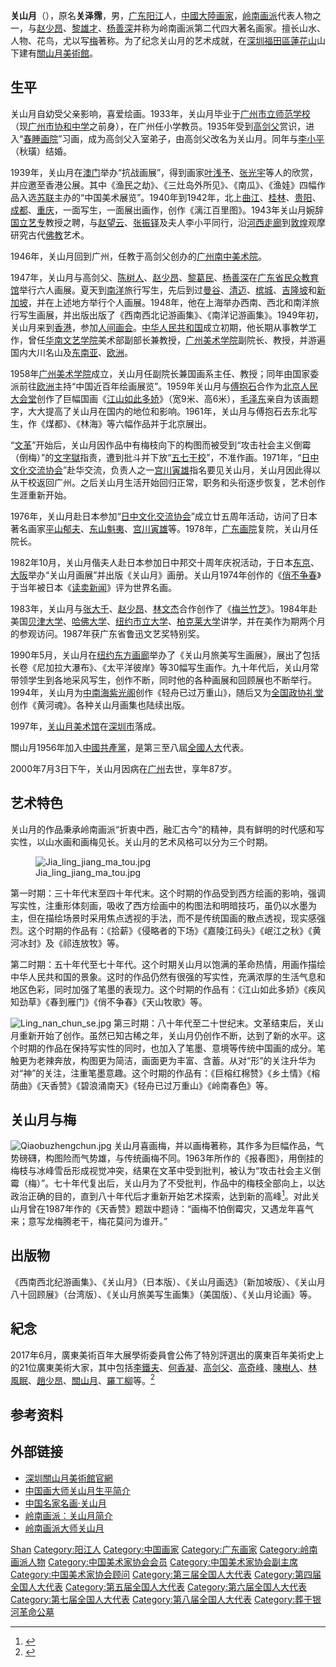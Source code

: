 {{Otheruses|关山月|subject=中國大陸画家关山月}}
{{Infobox Person
| subject_name   = 关山月 
| image_name     = Guan Shan Yue.JPG
| image_size     = 200px
| image_caption  = 关山月
| date_of_birth  = 1912年10月25日
| place_of_birth = {{ROC1|广东省}}[[阳江縣|阳江縣]]
| date_of_death  = {{death date and age|2000|7|3|1912|9|16}}
| place_of_death = {{PRC}}[[廣東省|廣東省]][[广州市|广州市]]
| nationality    = {{PRC}}
| party          = {{CCP}}
| occupation     = [[岭南画派|岭南画派]]第二代画家
}}

'''关山月'''（{{bd|1912年|10月25日|2000年|7月3日|}}），原名'''关泽霈'''，男，[[广东|广东]][[阳江|阳江]]人，[[中國大陸|中國大陸]][[画家|画家]]，[[岭南画派|岭南画派]]代表人物之一，与[[赵少昂|赵少昂]]、[[黎雄才|黎雄才]]、[[杨善深|杨善深]]并称为岭南画派第二代四大著名画家。擅长山水、人物、花鸟，尤以写[[梅|梅]]著称。为了纪念关山月的艺术成就，在[[深圳|深圳]][[福田區|福田區]][[蓮花山_(深圳)|蓮花山]]山下建有[[關山月美術館|關山月美術館]]。

== 生平 ==
关山月自幼受父亲影响，喜爱绘画。1933年，关山月毕业于[[广州市立师范学校|广州市立师范学校]]（现[[广州市协和中学|广州市协和中学]]之前身），在广州任小学教员。1935年受到[[高剑父|高剑父]]赏识，进入“[[春睡画院|春睡画院]]”习画，成为高剑父入室弟子，由高剑父改名为关山月。同年与[[李秋璜|李小平]]（秋璜）结婚。

1939年，关山月在[[澳门|澳门]]举办“抗战画展”，得到画家[[叶浅予|叶浅予]]、[[张光宇|张光宇]]等人的欣赏，并应邀至香港公展。其中《渔民之劫》、《三灶岛外所见》、《南瓜》、《渔娃》四幅作品入选[[苏联|苏联]]主办的“中国美术展览”。1940年到1942年，北上[[曲江县|曲江]]、[[桂林|桂林]]、[[贵阳|贵阳]]、[[成都|成都]]、[[重庆|重庆]]，一面写生，一面展出画作，创作《漓江百里图》。1943年关山月婉辞[[国立艺专|国立艺专]]教授之聘，与[[赵望云|赵望云]]、[[张振铎|张振铎]]及夫人李小平同行，沿[[河西走廊|河西走廊]]到[[敦煌|敦煌]]观摩研究古代[[佛教|佛教]]艺术。

1946年，关山月回到广州，任教于高剑父创办的[[广州|广州]][[南中美术院|南中美术院]]。

1947年，关山月与高剑父、[[陈树人|陈树人]]、[[赵少昂|赵少昂]]、[[黎葛民|黎葛民]]、[[杨善深|杨善深]]在[[广东省民众教育馆|广东省民众教育馆]]举行六人画展。夏天到[[南洋|南洋]]旅行写生，先后到过[[曼谷|曼谷]]、[[清迈|清迈]]、[[槟城|槟城]]、[[吉隆坡|吉隆坡]]和[[新加坡|新加坡]]，并在上述地方举行个人画展。1948年，他在上海举办西南、西北和南洋旅行写生画展，并出版出版了《西南西北记游画集》、《南洋记游画集》。1949年初，关山月来到[[香港|香港]]，参加[[人间画会|人间画会]]。[[中华人民共和国|中华人民共和国]]成立初期，他长期从事教学工作，曾任[[华南文艺学院|华南文艺学院]]美术部副部长兼教授，[[广州美术学院|广州美术学院]]副院长、教授，并游遍国内大川名山及[[东南亚|东南亚]]、[[欧洲|欧洲]]。

1958年[[广州美术学院|广州美术学院]]成立，关山月任副院长兼国画系主任、教授；同年由国家委派前往[[欧洲|欧洲]]主持“中国近百年绘画展览”。1959年关山月与[[傅抱石|傅抱石]]合作为[[北京|北京]][[人民大会堂|人民大会堂]]创作了巨幅国画《[[江山如此多娇|江山如此多娇]]》（宽9米、高6米），[[毛泽东|毛泽东]]亲自为该画题字，大大提高了关山月在国内的地位和影响。1961年，关山月与傅抱石去东北写生，作《煤都》、《林海》等六幅作品并于北京展出。

“[[文革|文革]]”开始后，关山月因作品中有梅枝向下的构图而被受到“攻击社会主义倒霉（倒梅）”的[[文字獄|文字獄]]指责，遭到批斗并下放“[[五七干校|五七干校]]”，不准作画。1971年，“[[日中文化交流协会|日中文化交流协会]]”赴华交流，负责人之一[[宫川寅雄|宫川寅雄]]指名要见关山月，关山月因此得以从干校返回广州。之后关山月生活开始回归正常，职务和头衔逐步恢复，艺术创作生涯重新开始。

1976年，关山月赴日本参加“[[日中文化交流协会|日中文化交流协会]]”成立廿五周年活动，访问了日本著名画家[[平山郁夫|平山郁夫]]、[[东山魁夷|东山魁夷]]、[[宫川寅雄|宫川寅雄]]等。1978年，[[广东画院|广东画院]]复院，关山月任院长。

1982年10月，关山月偕夫人赴日本参加日中邦交十周年庆祝活动，于日本[[东京|东京]]、[[大阪市|大阪]]举办“关山月画展”并出版《关山月》画册。关山月1974年创作的《[[俏不争春|俏不争春]]》于当年被日本《[[读卖新闻|读卖新闻]]》评为世界名画。

1983年，关山月与[[张大千|张大千]]、[[赵少昂|赵少昂]]、[[林文杰|林文杰]]合作创作了《[[梅兰竹芝|梅兰竹芝]]》。1984年赴美国[[贝津大学|贝津大学]]、[[哈佛大学|哈佛大学]]、[[纽约市立大学|纽约市立大学]]、[[柏克莱大学|柏克莱大学]]讲学，并在美作为期两个月的参观访问。1987年获广东省鲁迅文艺奖特别奖。

1990年5月，关山月在[[纽约|纽约]][[东方画廊|东方画廊]]举办了《关山月旅美写生画展》，展出了包括长卷《尼加拉大瀑布》、《太平洋彼岸》等30幅写生画作。九十年代后，关山月常带领学生到各地采风写生，创作不断，同时他的各种画展和回顾展也不断举行。1994年，关山月为[[中南海|中南海]][[紫光阁|紫光阁]]创作《轻舟已过万重山》，随后又为[[全国政协礼堂|全国政协礼堂]]创作《黄河魂》。各种关山月画集也陆续出版。

1997年，[[关山月美术馆|关山月美术馆]]在[[深圳市|深圳市]]落成。

關山月1956年加入[[中國共產黨|中國共產黨]]，是第三至八屆[[全國人大|全國人大]]代表。

2000年7月3日下午，关山月因病在[[广州|广州]]去世，享年87岁。

== 艺术特色 ==
关山月的作品秉承岭南画派“折衷中西，融汇古今”的精神，具有鲜明的时代感和写实性，以山水画和画梅见长。关山月的艺术风格可以分为三个时期。

[[File:Jia_ling_jiang_ma_tou.jpg|thumb]]

第一时期：三十年代末至四十年代末。这个时期的作品受到西方绘画的影响，强调写实性，注重形体刻画，吸收了西方绘画中的构图法和明暗技巧，虽仍以水墨为主，但在描绘场景时采用焦点透视的手法，而不是传统国画的散点透视，现实感强烈。这个时期的作品有：《拾薪》《侵略者的下场》《嘉陵江码头》《岷江之秋》《黄河冰封》及《祁连放牧》等。

第二时期：五十年代至七十年代。这个时期关山月以饱满的革命热情，用画作描绘中华人民共和国的景象。这时的作品仍然有很强的写实性，充满浓厚的生活气息和地区色彩，同时加强了笔墨的表现力。这个时期的作品有：《江山如此多娇》《疾风知劲草》《春到雁门》《俏不争春》《天山牧歌》等。

[[File:Ling_nan_chun_se.jpg|thumb]]
第三时期：八十年代至二十世纪末。文革结束后，关山月重新开始了创作。虽然已知古稀之年，关山月仍创作不断，达到了新的水平。这个时期的作品在保持写实性的同时，也加入了笔墨、意境等传统中国画的成分。笔触更为老辣奔放，构图更为简洁，画面更为丰富、含蓄。从对“形”的关注升华为对“神”的关注，注重笔墨意趣。这个时期的作品有：《巨榕红棉赞》《乡土情》《榕荫曲》《天香赞》《碧浪涌南天》《轻舟已过万重山》《岭南春色》等。

== 关山月与梅 ==
[[File:Qiaobuzhengchun.jpg|thumb]]
关山月喜画梅，并以画梅著称，其作多为巨幅作品，气势磅礴，构图险而气势雄，与传统画梅不同。1963年所作的《报春图》，用倒挂的梅枝与冰峰雪岳形成视觉冲突，结果在文革中受到批判，被认为“攻击社会主义倒霉（梅）”。七十年代复出后，关山月为了不受批判，作品中的梅枝全部向上，以达政治正确的目的，直到八十年代后才重新开始艺术探索，达到新的高峰<ref>{{Cite web |url=http://www.gsyart.com/yanresearchshow.asp?id=19&page=1 |title=关山月专题研究 |accessdate=2008-07-05 |archive-date=2015-06-03 |archive-url=https://web.archive.org/web/20150603083728/http://www.gsyart.com/yanresearchshow.asp?id=19&page=1 |dead-url=no }}</ref>。对此关山月曾在1987年作的《天香赞》题跋中题诗：“画梅不怕倒霉灾，又遇龙年喜气来；意写龙梅腾老干，梅花莫问为谁开。”

== 出版物 ==
《西南西北纪游画集》、《关山月》（日本版）、《关山月画选》（新加坡版）、《关山月八十回顾展》（台湾版）、《关山月旅美写生画集》（美国版）、《关山月论画》等。

== 紀念 ==
2017年6月，廣東美術百年大展學術委員會公佈了特別評選出的廣東百年美術史上的21位廣東美術大家，其中包括[[李鐵夫|李鐵夫]]、[[何香凝|何香凝]]、[[高剑父|高剑父]]、[[高奇峰|高奇峰]]、[[陳樹人|陳樹人]]、[[林風眠|林風眠]]、[[趙少昂|趙少昂]]、[[关山月_(画家)|關山月]]、[[羅工柳|羅工柳]]等。<ref>{{cite news |title=广东美术百年大展北京举行 |url=http://arts.cctv.com/2017/07/18/ARTIuP0MJWs3GVlSwnHoM6Q2170718.shtml |accessdate=2021-06-06 |work=美术报 |date=2017-07-18 |archive-date=2021-06-07 |archive-url=https://web.archive.org/web/20210607192656/http://arts.cctv.com/2017/07/18/ARTIuP0MJWs3GVlSwnHoM6Q2170718.shtml |dead-url=no }}</ref>

== 参考资料 ==
{{reflist}}

== 外部链接 ==
* [http://www.gsyart.com 深圳關山月美術館官網]{{WebCite|url=https://www.webcitation.org/67urfTpXW?url=http://www.gsyart.com/ |date=20120525045836 |dateformat=iso }}
* [http://www.book8.com/cats/hhys/g/guanshanyue/xg/003.htm 中国画大师关山月生平简介] {{Wayback|url=http://www.book8.com/cats/hhys/g/guanshanyue/xg/003.htm |date=20210612180034 }}
* [https://web.archive.org/web/20070928130124/http://www.zuowenw.com/meishu/zwmj/200512/27736.html 中国名家名画·关山月]
* [http://www.lingnanart.com/whats_new_cn.htm 岭南画派：关山月简介] {{Wayback|url=http://www.lingnanart.com/whats_new_cn.htm |date=20170317221817 }}
* [http://blog.sina.com.cn/s/blog_4bc46e6b010007fg.html 岭南画派大师关山月] {{Wayback|url=http://blog.sina.com.cn/s/blog_4bc46e6b010007fg.html |date=20160304090214 }}

{{岭南画派}}
{{中国美术家协会第一届理事会}}
{{中国美术家协会第二届理事会}}
{{中国美术家协会第三届理事会}}
{{中国美术家协会第四届理事会}}
{{中国美术家协会第五届理事会}}
{{中国文学艺术界联合会第三届全国委员会}}
{{中国文学艺术界联合会第四届全国委员会}}
{{中国文学艺术界联合会第六届全国委员会}}

{{Authority control}}
{{DEFAULTSORT:Guan关}}
[[Category:关姓|Shan]]
[[Category:阳江人|Category:阳江人]]
[[Category:中国画家|Category:中国画家]]
[[Category:广东画家|Category:广东画家]]
[[Category:岭南画派人物|Category:岭南画派人物]]
[[Category:中国美术家协会会员|Category:中国美术家协会会员]]
[[Category:中国美术家协会副主席|Category:中国美术家协会副主席]]
[[Category:中国美术家协会顾问|Category:中国美术家协会顾问]]
[[Category:第三届全国人大代表|Category:第三届全国人大代表]]
[[Category:第四届全国人大代表|Category:第四届全国人大代表]]
[[Category:第五届全国人大代表|Category:第五届全国人大代表]]
[[Category:第六届全国人大代表|Category:第六届全国人大代表]]
[[Category:第七届全国人大代表|Category:第七届全国人大代表]]
[[Category:第八届全国人大代表|Category:第八届全国人大代表]]
[[Category:葬于银河革命公墓|Category:葬于银河革命公墓]]